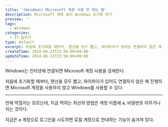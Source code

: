 ```yaml
---
title: '[Windows] Microsoft 계정 사용 안 하는 법'
description: Microsoft 계정 없이 Windows 초기화 하기
preview: ''
tags:
  - Windows
categories:
  - IT 잡지식
type: default
excerpt: 처음에 초기화할 때부터, 랜선을 모두 뽑고, 와이파이가 있어도 연결하지 않은 채 진행하면 Microsoft 계정을 사용하지 않고 Windows를 사용할 수 있다.
createTime: 2024-06-22T23:56:00+09:00
updateTime: 2024-06-22T23:56:00+09:00
---
```


Windows는 인터넷에 연결되면 Microsoft 계정 사용을 강제한다.

처음에 초기화할 때부터, 랜선을 모두 뽑고, 와이파이가 있어도 연결하지 않은 채 진행하면 Microsoft 계정을 사용하지 않고 Windows를 사용할 수 있다.

* * *

언제 막힐지는 모르는데, 지금 먹히는 최선의 방법은 계정 이름에 a, 비밀번호 아무거나 치는 것이다.

지금은 a 계정으로 로그인을 시도하면 로컬 계정으로 안내하는 기능이 숨겨져 있다.
